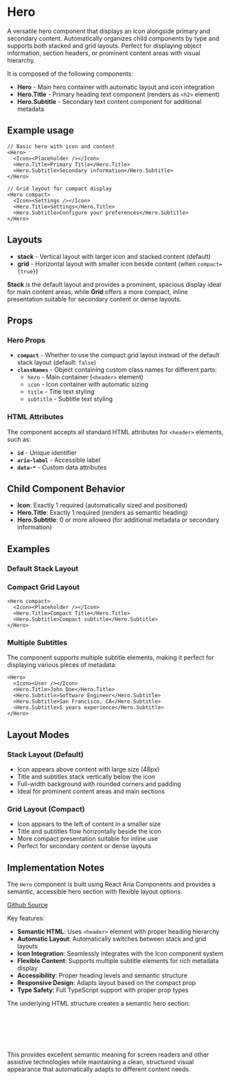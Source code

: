 

<Meta of={HeroStories} />

# Hero
A versatile hero component that displays an icon alongside primary and secondary content. Automatically organizes child components by type and supports both stacked and grid layouts. Perfect for displaying object information, section headers, or prominent content areas with visual hierarchy.

It is composed of the following components:
- **Hero** - Main hero container with automatic layout and icon integration
- **Hero.Title** - Primary heading text component (renders as `<h2>` element)
- **Hero.Subtitle**  - Secondary text content component for additional metadata

## Example usage
```tsx
// Basic hero with icon and content
<Hero>
  <Icon><Placeholder /></Icon>
  <Hero.Title>Primary Title</Hero.Title>
  <Hero.Subtitle>Secondary information</Hero.Subtitle>
</Hero>

// Grid layout for compact display
<Hero compact>
  <Icon><Settings /></Icon>
  <Hero.Title>Settings</Hero.Title>
  <Hero.Subtitle>Configure your preferences</Hero.Subtitle>
</Hero>
```

## Layouts

* **stack** - Vertical layout with larger icon and stacked content (default)
* **grid** - Horizontal layout with smaller icon beside content (when `compact={true}`)

**Stack** is the default layout and provides a prominent, spacious display ideal for main content areas, while **Grid** offers a more compact, inline presentation suitable for secondary content or dense layouts.

<Canvas of={HeroStories.Default} />

## Props

### Hero Props
- **`compact`** - Whether to use the compact grid layout instead of the default stack layout (default: `false`)
- **`classNames`** - Object containing custom class names for different parts:
  - `hero` - Main container (`<header>` element)
  - `icon` - Icon container with automatic sizing
  - `title` - Title text styling
  - `subtitle` - Subtitle text styling

### HTML Attributes
The component accepts all standard HTML attributes for `<header>` elements, such as:
- **`id`** - Unique identifier
- **`aria-label`** - Accessible label
- **`data-*`** - Custom data attributes

## Child Component Behavior
- **Icon**: Exactly 1 required (automatically sized and positioned)
- **Hero.Title**: Exactly 1 required (renders as semantic heading)
- **Hero.Subtitle**: 0 or more allowed (for additional metadata or secondary information)

## Examples

### Default Stack Layout
<Canvas of={HeroStories.Default} />

### Compact Grid Layout
```tsx
<Hero compact>
  <Icon><Placeholder /></Icon>
  <Hero.Title>Compact Title</Hero.Title>
  <Hero.Subtitle>Compact subtitle</Hero.Subtitle>
</Hero>
```

### Multiple Subtitles
The component supports multiple subtitle elements, making it perfect for displaying various pieces of metadata:

```tsx
<Hero>
  <Icon><User /></Icon>
  <Hero.Title>John Doe</Hero.Title>
  <Hero.Subtitle>Software Engineer</Hero.Subtitle>
  <Hero.Subtitle>San Francisco, CA</Hero.Subtitle>
  <Hero.Subtitle>5 years experience</Hero.Subtitle>
</Hero>
```

## Layout Modes

### Stack Layout (Default)
- Icon appears above content with large size (48px)
- Title and subtitles stack vertically below the icon
- Full-width background with rounded corners and padding
- Ideal for prominent content areas and main sections

### Grid Layout (Compact)
- Icon appears to the left of content in a smaller size
- Title and subtitles flow horizontally beside the icon
- More compact presentation suitable for inline use
- Perfect for secondary content or dense layouts

## Implementation Notes
The `Hero` component is built using React Aria Components and provides a semantic, accessible hero section with flexible layout options.

[Github Source](https://github.com/gohypergiant/standard-toolkit/tree/main/design-toolkit/components/src/components/hero)

Key features:
- **Semantic HTML**: Uses `<header>` element with proper heading hierarchy
- **Automatic Layout**: Automatically switches between stack and grid layouts
- **Icon Integration**: Seamlessly integrates with the Icon component system
- **Flexible Content**: Supports multiple subtitle elements for rich metadata display
- **Accessibility**: Proper heading levels and semantic structure
- **Responsive Design**: Adapts layout based on the compact prop
- **Type Safety**: Full TypeScript support with proper prop types

The underlying HTML structure creates a semantic hero section:
```html
<header class="hero" data-layout="stack">
  <div class="icon">...</div>
  <h2 class="title">Primary Title</h2>
  <div class="subtitle">Secondary content</div>
</header>
```

This provides excellent semantic meaning for screen readers and other assistive technologies while maintaining a clean, structured visual appearance that automatically adapts to different content needs.
